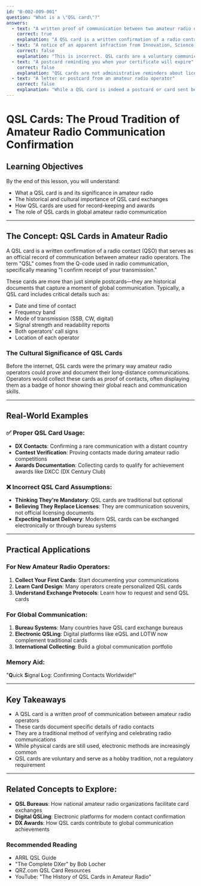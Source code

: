 ```yaml
---
id: "B-002-009-001"
question: "What is a \"QSL card\"?"
answers:
  - text: "A written proof of communication between two amateur radio operators"
    correct: true
    explanation: "A QSL card is a written confirmation of a radio contact (QSO) that serves as an official record of communication between amateur radio operators. These cards typically include critical details like date, time, frequency, signal report, and both operators' call signs. They are a long-standing tradition in amateur radio that helps operators document their communication achievements and can be used to verify contacts for awards and personal record-keeping."
  - text: "A notice of an apparent infraction from Innovation, Science and Economic Development Canada"
    correct: false
    explanation: "This is incorrect. QSL cards are a voluntary communication tradition among amateur radio operators, not an official regulatory notice. ISED would use formal written communication for any regulatory infractions, not a QSL card format. Confusing an amateur radio communication tradition with a regulatory document misunderstands the purpose and nature of QSL cards."
  - text: "A postcard reminding you when your certificate will expire"
    correct: false
    explanation: "QSL cards are not administrative reminders about license expiration. While licenses do require renewal, this would be handled through official communication from ISED, not through the amateur radio operator-to-operator QSL card exchange system. This answer demonstrates a misunderstanding of both QSL cards and amateur radio licensing procedures."
  - text: "A letter or postcard from an amateur radio operator"
    correct: false
    explanation: "While a QSL card is indeed a postcard or card sent between amateur radio operators, this definition is too broad and lacks the specific purpose of documenting a radio contact. Not every postcard between amateurs is a QSL card - it must specifically confirm a previous radio communication (QSO) with precise technical details."
---
```


# QSL Cards: The Proud Tradition of Amateur Radio Communication Confirmation

## Learning Objectives
By the end of this lesson, you will understand:
- What a QSL card is and its significance in amateur radio
- The historical and cultural importance of QSL card exchanges
- How QSL cards are used for record-keeping and awards
- The role of QSL cards in global amateur radio communication

---

## The Concept: QSL Cards in Amateur Radio

A QSL card is a written confirmation of a radio contact (QSO) that serves as an official record of communication between amateur radio operators. The term "QSL" comes from the Q-code used in radio communication, specifically meaning "I confirm receipt of your transmission."

These cards are more than just simple postcards—they are historical documents that capture a moment of global communication. Typically, a QSL card includes critical details such as:
- Date and time of contact
- Frequency band
- Mode of transmission (SSB, CW, digital)
- Signal strength and readability reports
- Both operators' call signs
- Location of each operator

### The Cultural Significance of QSL Cards

Before the internet, QSL cards were the primary way amateur radio operators could prove and document their long-distance communications. Operators would collect these cards as proof of contacts, often displaying them as a badge of honor showing their global reach and communication skills.

---

## Real-World Examples

### ✅ Proper QSL Card Usage:
- **DX Contacts**: Confirming a rare communication with a distant country
- **Contest Verification**: Proving contacts made during amateur radio competitions
- **Awards Documentation**: Collecting cards to qualify for achievement awards like DXCC (DX Century Club)

### ❌ Incorrect QSL Card Assumptions:
- **Thinking They're Mandatory**: QSL cards are traditional but optional
- **Believing They Replace Licenses**: They are communication souvenirs, not official licensing documents
- **Expecting Instant Delivery**: Modern QSL cards can be exchanged electronically or through bureau systems

---

## Practical Applications

### For New Amateur Radio Operators:
1. **Collect Your First Cards**: Start documenting your communications
2. **Learn Card Design**: Many operators create personalized QSL cards
3. **Understand Exchange Protocols**: Learn how to request and send QSL cards

### For Global Communication:
1. **Bureau Systems**: Many countries have QSL card exchange bureaus
2. **Electronic QSLing**: Digital platforms like eQSL and LOTW now complement traditional cards
3. **International Collecting**: Build a global communication portfolio

### Memory Aid:
"**Q**uick **S**ignal **L**og: Confirming Contacts Worldwide!"

---

## Key Takeaways

- A QSL card is a written proof of communication between amateur radio operators
- These cards document specific details of radio contacts
- They are a traditional method of verifying and celebrating radio communications
- While physical cards are still used, electronic methods are increasingly common
- QSL cards are voluntary and serve as a hobby tradition, not a regulatory requirement

---

## Related Concepts to Explore:
- **QSL Bureaus**: How national amateur radio organizations facilitate card exchanges
- **Digital QSLing**: Electronic platforms for modern contact confirmation
- **DX Awards**: How QSL cards contribute to global communication achievements

### Recommended Reading
- ARRL QSL Guide
- "The Complete DXer" by Bob Locher
- QRZ.com QSL Card Resources
- YouTube: "The History of QSL Cards in Amateur Radio"